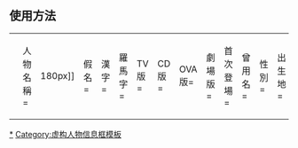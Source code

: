 <includeonly><!-- 在這裡加入模板的保護標識 --></includeonly><noinclude>{{template doc page viewed directly}}</noinclude>
<!-- 在本行下編輯模板說明 -->

== 使用方法 ==

{|style="background: transparent;"
|<pre>{{SOUL_EATER人物
|人物名稱= 
|圖像=[[File:~|180px]]
|假名=
|漢字=
|羅馬字=
|TV版=
|CD版=
|OVA版=
|劇場版=
|首次登場=
|曾用名=
|性別=
|出生地=
|民族=
|出生日期=
|年齡=
|宗教信仰=
|身高=
|體重=
|血型=
|職業=
|親屬=
|拍檔=
|喜好=
|厭惡=
}}</pre>
|}

<includeonly>
<!-- 本行下加入模板的分類 -->
[[Category:SOUL EATER|*]]
[[Category:虚构人物信息框模板]]
{{UF-hcard-person}}
<!-- 本行下加入模板的跨語言鏈接 -->
</includeonly>